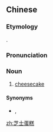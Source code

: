==Chinese==
{{zh-forms|type=22}}

===Etymology===
{{calque|zh|en|cheesecake}}.

===Pronunciation===
{{zh-pron
|m=zhīshì dàngāo
|c=zi1 si6-2 daan6 gou1
|cat=n
}}

===Noun===
{{zh-noun}}

# {{lb|zh|chiefly|Cantonese}} [[cheesecake]]

====Synonyms====
* {{q|chiefly Mandarin}} {{zh-l|起士蛋糕}}, {{zh-l|乳酪蛋糕}}

{{zh-cat|Cakes and pastries}}

[[zh:芝士蛋糕]]